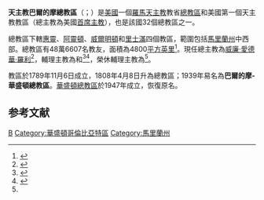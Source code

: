 {{Multiple issues|
{{Primarysources|time=2020-01-24T17:18:17+00:00}}
{{Refimprove|time=2020-01-24T17:18:17+00:00}}
}}
{{Infobox Roman Catholic diocese
|name = 巴爾的摩
|jurisdiction = 總教區
|latin = Archidioecesis Baltimorensis
|border = catholic
|image = [[File:Baltimore_Metropolitan_Cathedral.jpg|250px]]
|caption = 巴爾的摩主教座堂
|coat_of_arms = [[File:Roman_Catholic_Archdiocese_of_Baltimore.svg|175px]]
|coat_of_arms_caption = 總教區牧徽
|location = [[美國|美國]]
|territory = [[馬里蘭州|馬里蘭州]]中西部
|area = {{convert|4800|sqmi|km2|lk=on}}
|population = 48萬6607人
|rite = [[羅馬禮|羅馬禮]]
|patron = [[聖母無染原罪|聖母無染原罪]]
|province = 巴爾的摩
|established = 1789年11月6日（教區）<br />1808年4月8日（總教區）
|cathedral = [[巴爾的摩主教座堂|巴爾的摩主教座堂]]
|co-cathedral = [[圣母升天国家朝圣地圣殿|圣母升天国家朝圣地圣殿]]
|leadership = 總主教
|website = [https://www.archbalt.org/ 總教區官方網站]
|pope = {{incumbent pope}}
|metropolitan = [[威廉·愛德華·羅利|威廉·愛德華·羅利]]
|coadjutor archbishop = 
|auxiliary = {{link-en|亞當·帕爾克|Adam Parker|亞當·若望·帕爾克}}<br />{{link-en|布魯斯·萊萬多夫斯基|Bruce Lewandowski}}
|emeritus = {{link-en|特尼斯·J·馬德登恩|Denis J. Madden}}（榮休輔理主教）
|map = [[File:Archdiocese_of_Baltimora.jpg|250px]]
|map_caption = 總教區管轄圖
}}

'''天主教巴爾的摩總教區'''（{{lang-la|Archidioecesis Baltimorensis}}；{{lang-en|Roman Catholic Archdiocese of Baltimore}}）是[[美國|美國]]一個[[羅馬天主教|羅馬天主教]]教省[[總教區|總教區]]和美國第一個天主教教區（總主教為美國[[首席主教|首席主教]]），也是該國32個總教區之一。

總教區下轄[[天主教惠靈-查爾斯頓教區|惠靈]]、[[天主教阿靈頓教區|阿靈頓]]、[[天主教威爾明頓教區|威爾明頓]]和[[天主教里士滿教區|里士滿]]四個教區，範圍包括[[馬里蘭州|馬里蘭州]]中西部。總教區有48萬6607名教友，面積為4800[[平方英里|平方英里]]<ref>{{cite web |title=Our History |url=https://www.archbalt.org/the-archdiocese/our-history/ |publisher=Archdiocese of Baltimore |accessdate=2020-01-25 |archiveurl=https://web.archive.org/web/20200125085535/https://www.archbalt.org/the-archdiocese/our-history/ |archivedate=2020-01-25 |language=en |dead-url=no }}</ref>。現任總主教為[[威廉·愛德華·羅利|威廉·愛德華·羅利]]<ref>{{cite press release |title=RINUNCE E NOMINE, 20.03.2012 |url=https://press.vatican.va/content/salastampa/it/bollettino/pubblico/2012/03/20/0166/00382.html |publisher=Sala Stampa della Santa Sede |accessdate=2020-01-25 |language=it |date=2012-03-20 |archivedate=2020-01-25 |archiveurl=https://web.archive.org/web/20200125092511/https://press.vatican.va/content/salastampa/it/bollettino/pubblico/2012/03/20/0166/00382.html |dead-url=no }}</ref>，輔理主教為{{link-en|亞當·帕爾克|Adam Parker|亞當·若望·帕爾克}}和{{link-en|布魯斯·萊萬多夫斯基|Bruce Lewandowski}}<ref name="Vatican20161205">{{cite press release |title=Other Pontifical Acts, 05.12.2016 |url=https://press.vatican.va/content/salastampa/en/bollettino/pubblico/2016/12/05/161205b.html |publisher=Holy See Press Office |accessdate=2020-01-25 |language=en |date=2016-12-05 |archivedate=2020-01-25 |archiveurl=https://web.archive.org/web/20200125092604/https://press.vatican.va/content/salastampa/en/bollettino/pubblico/2016/12/05/161205b.html |dead-url=no }}</ref><ref>{{cite press release |title=Resignations and Appointments, 10.06.2020 |url=https://press.vatican.va/content/salastampa/en/bollettino/pubblico/2020/06/10/200610b.html |publisher=Holy See Press Office |accessdate=2020-06-10 |archiveurl=https://web.archive.org/web/20200610125434/https://press.vatican.va/content/salastampa/en/bollettino/pubblico/2020/06/10/200610b.html |archivedate=2020-06-10 |language=en |date=2020-06-10 |dead-url=no }}</ref>，榮休輔理主教為{{link-en|特尼斯·J·馬德登恩|Denis J. Madden}}<ref name="Vatican20161205" />。

教區於1789年11月6日成立，1808年4月8日升為總教區；1939年易名為'''巴爾的摩-華盛頓總教區'''。[[天主教華盛頓總教區|華盛頓總教區]]於1947年成立，恢復原名。

==参考文献==
{{reflist}}

{{commonscat|Roman Catholic Archdiocese of Baltimore}}
{{美國天主教教區}}

[[Category:美國天主教教區|B]]
[[Category:華盛頓哥倫比亞特區|Category:華盛頓哥倫比亞特區]]
[[Category:馬里蘭州|Category:馬里蘭州]]